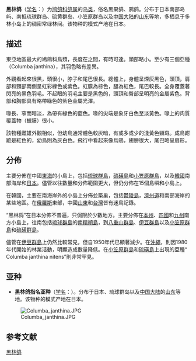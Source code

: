 {{Speciesbox
| status = NT
| status_system = IUCN3.1
| status_ref = {{r|iucn}}
| image = Columba (Carpophaga) janthina Fauna Japonica.jpg
| taxon = Columba janthina
| authority =[[Temminck|Temminck]], 1830
}}

'''黑林鸽'''（[[学名|学名]]：{{lang|la|''Columba janthina''}}）为[[鸠鸽科|鸠鸽科]][[鸽属|鸽属]]的[[鸟类|鸟类]]，俗名黑果鸽、鸦鸽。分布于日本南部岛屿、南抵琉球群岛、硫黄群岛、小笠原群岛以及[[中国大陆|中国大陆]]的[[山东|山东]]等地，多栖息于多林小岛上的稠密常绿林间。该物种的模式产地在日本。{{r|'id2025'}}

==描述==
東亞地區最大的鳩鴿科鳥類，長度在{{convert | 37 | to | 40 | cm | in | abbr = on}}之間，有時可達{{convert | 43.5 | cm | in | abbr = on}}。頭部略小。至少有三個亞種（Columba janthina），其羽色略有差異。

外觀看起來很黑，頭很小，脖子和尾巴很長。總體上，身體呈煙灰黑色，頭頂，肩部和頸部兩側呈虹彩綠色或紫色。虹膜為棕色，腿為紅色，尾巴較長。全身覆蓋著閃亮的黑色羽毛。不起眼的羽毛主要是黑色的，頭頂和臀部呈明亮的金屬紫色。背部和胸部具有略帶綠色的紫色金屬光澤。

喙長、窄而暗淡，為帶有綠色的藍色。喙的尖端是象牙白色至淡黃色。喙上的肉質覆蓋物（蠟膜）很小。

該物種雌雄外觀相似，但幼鳥通常體色較灰暗，有或多或少的淺黃色頸斑。成鳥跗蹠是紅色的，幼鳥則為灰白色。飛行中看起來像烏鴉，翅膀很大，尾巴略呈扇形。

==分佈==
主要分佈在中國[[東海|東海]]的小島上，包括[[Ryukyu_Islands|琉球群島]]，[[Iwo_Jima|硫磺島]]和[[Bonin_Islands|小笠原群島]]，以及[[韓國|韓國]]南部海岸和[[Japan|日本]]。儘管以往數量和分佈範圍更大，但仍分佈在15個島嶼和小島上。

在韓國，主要在南海岸外的小島上分佈並築巢，包括[[Ulleungdo|鬱陵島]]，[[Jeju-do|濟州道]]和南部海岸的某些地區。在[[俄羅斯|俄羅斯]]東部，中國[[山東|山東]]和[[台灣|台灣]]皆有迷鳥記錄。

“黑林鸽”在日本分佈不普遍，只侷限於少數地方。主要分佈在[[本州|本州]]、[[四國|四國]]和[[九州_(日本)|九州]]南方小島上，往南包括[[Ryukyu|琉球群島]]的[[Nansei-Shoto_islands|南精朔島]]，到[[Yaeyama_Islands|八重山群島]]、[[Izu_Islands|伊豆群島]]以及[[Ogasawara|小笠原群島]]和[[Iwo_Islands|硫磺群島]]。

儘管在[[Izu_Islands|伊豆群島]]上仍然比較常見，但自1950年代已顯著減少。在[[Okinawa|沖繩]]，則因1980年代開始的林業活動，明顯造成數量降低。在[[Bonin_Islands|小笠原群島]]和[[Iwo_Jima|硫磺島]]上出現的亞種“ Columba janthina nitens”則非常罕見。

==亚种==
*'''黑林鸽指名亚种'''（[[学名|学名]]：{{lang|la|''Columba janthina janthina''}}）。分布于日本、琉球群岛以及[[中国大陆|中国大陆]]的[[山东|山东]]等地。该物种的模式产地在日本。{{r|'id2026'}}
[[Image:Columba_janthina.JPG|thumb]]


== 参考文献 ==
{{reflist|refs=
<ref name=iucn>{{IUCN|id=22690206 |title=''Columba janthina'' |assessors=[[BirdLife_International|BirdLife International]] |version=2013.2 |year=2012 |accessdate=26 November 2013}}</ref>
<ref name='id2025'>{{cite web| url =http://www.bioinfo.cn/db05/BjdwSpecies.php?action=view&id=2025| title =黑林鸽| work =《中国动物物种编目数据库》| publisher =中国科学院微生物研究所| author =中国科学院动物研究所| accessdate =2009-04-04| deadurl =yes| archiveurl =https://web.archive.org/web/20160305043337/http://www.bioinfo.cn/db05/BjdwSpecies.php?action=view&id=2025| archivedate =2016-03-05}}</ref>
<ref name='id2026'>{{cite web| url =http://www.bioinfo.cn/db05/BjdwSpecies.php?action=view&id=2026| title =黑林鸽指名亚种| work =《中国动物物种编目数据库》| publisher =中国科学院微生物研究所| author =中国科学院动物研究所| accessdate =2009-04-04| deadurl =yes| archiveurl =https://web.archive.org/web/20160305104421/http://www.bioinfo.cn/db05/BjdwSpecies.php?action=view&id=2026| archivedate =2016-03-05}}</ref>
}}
{{Taxonbar|from=Q495139}}

[[Category:鸽属|黑林鸽]]